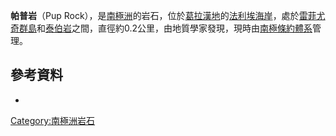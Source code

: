 {{coord|68|22|S|67|3|W|display=title}}

'''帕普岩'''（Pup Rock），是[[南極洲|南極洲]]的岩石，位於[[葛拉漢地|葛拉漢地]]的[[法利埃海岸|法利埃海岸]]，處於[[雷菲尤奇群島|雷菲尤奇群島]]和[[泰伯岩|泰伯岩]]之間，直徑約0.2公里，由地質學家發現，現時由[[南極條約體系|南極條約體系]]管理。

==參考資料==
* {{usgs-gazetteer}}

{{DEFAULTSORT:Pup Rock}}
[[Category:南極洲岩石|Category:南極洲岩石]]


{{FallièresCoast-geo-stub}}